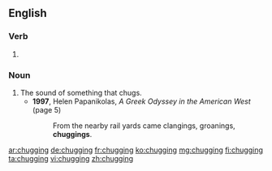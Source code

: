 ==English==

===Verb===
{{head|en|present participle}}

# {{present participle of|chug|lang=en|nocat=1}}

===Noun===
{{en-noun}}

# The sound of something that chugs.
#* '''1997''', Helen Papanikolas, ''A Greek Odyssey in the American West'' (page 5)
#*: From the nearby rail yards came clangings, groanings, '''chuggings'''.

[[ar:chugging]]
[[de:chugging]]
[[fr:chugging]]
[[ko:chugging]]
[[mg:chugging]]
[[fi:chugging]]
[[ta:chugging]]
[[vi:chugging]]
[[zh:chugging]]
